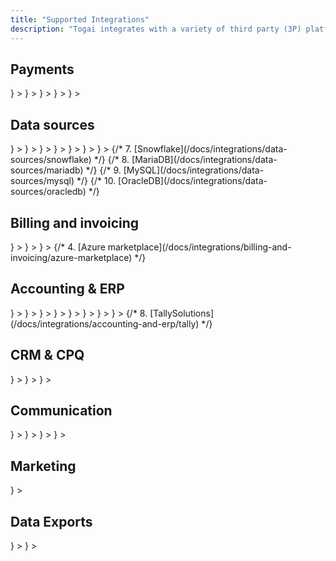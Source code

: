 ```yaml
---
title: "Supported Integrations"
description: "Togai integrates with a variety of third party (3P) platforms for different use cases and requirements."
---
```


## Payments
<CardGroup cols={2}>
    <Card
        title="Stripe"
        href="/docs/integrations/payments/stripe"
        icon={
        <img src="https://staging-togai-resources.s3.amazonaws.com/marketplace-service-assets/stripe.svg"/>
        }
    >
    </Card>
    <Card
        title="Adyen"
        href="/docs/integrations/payments/adyen"
        icon={
        <img src="https://staging-togai-resources.s3.amazonaws.com/marketplace-service-assets/adyen.svg"/>
        }
    >
    </Card>
    <Card
        title="RazorPay"
        href="/docs/integrations/payments/razorpay"
        icon={
        <img src="https://staging-togai-resources.s3.amazonaws.com/marketplace-service-assets/razorpay.svg"/>
        }
    >
    </Card>
    <Card
        title="Paystack"
        href="/docs/integrations/payments/paystack"
        icon={
        <img src="https://staging-togai-resources.s3.amazonaws.com/marketplace-service-assets/paystack.svg"/>
        }
    >
    </Card>
    <Card
        title="Verifone"
        href="/docs/integrations/payments/verifone"
        icon={
        <img src="https://staging-togai-resources.s3.amazonaws.com/marketplace-service-assets/verifone.svg"/>
        }
    >
    </Card>
</CardGroup>

## Data sources
<CardGroup cols={2}>
    <Card
        title="Snowflake"
        href="/docs/integrations/data-sources/snowflake"
        icon={
        <img src="https://staging-togai-resources.s3.amazonaws.com/marketplace-service-assets/snowflake.svg"/>
        }
    >
    </Card>
    <Card
        title="AWS S3"
        href="/docs/integrations/data-sources/aws-s3"
        icon={
        <img src="https://staging-togai-resources.s3.amazonaws.com/marketplace-service-assets/s3.svg"/>
        }
    >
    </Card>
    <Card
        title="AWS Redshift"
        href="/docs/integrations/data-sources/aws-redshift"
        icon={
        <img src="https://staging-togai-resources.s3.amazonaws.com/marketplace-service-assets/redshift.svg"/>
        }
    >
    </Card>
    <Card
        title="Java Database Connectivity (JDBC)"
        href="/docs/integrations/data-sources/jdbc"
        icon={
        <img src="https://staging-togai-resources.s3.amazonaws.com/marketplace-service-assets/jdbc.png"  />
        }
    >
    </Card>
    <Card
        title="Postgres DB"
        href="/docs/integrations/data-sources/postgres"
        icon={
        <img src="https://staging-togai-resources.s3.amazonaws.com/marketplace-service-assets/postgres.svg"/>
        }
    >
    </Card>
    <Card
        title="Prometheus"
        href="/docs/integrations/data-sources/prometheus"
        icon={
        <img src="https://staging-togai-resources.s3.amazonaws.com/marketplace-service-assets/prometheus.svg"/>
        }
    >
    </Card>
    <Card
        title="Victoria Metrics"
        href="/docs/integrations/data-sources/victoria-metrics"
        icon={
        <img src="https://staging-togai-resources.s3.amazonaws.com/marketplace-service-assets/victoriametrics.svg"/>
        }
    >
    </Card>
</CardGroup>
{/* 7. [Snowflake](/docs/integrations/data-sources/snowflake) */}
{/* 8. [MariaDB](/docs/integrations/data-sources/mariadb) */}
{/* 9. [MySQL](/docs/integrations/data-sources/mysql) */}
{/* 10. [OracleDB](/docs/integrations/data-sources/oracledb) */}


## Billing and invoicing
<CardGroup cols={2}>
    <Card
        title="AWS Marketplace"
        href="/docs/integrations/billing-and-invoicing/aws-marketplace"
        icon={
        <img src="https://staging-togai-resources.s3.amazonaws.com/marketplace-service-assets/aws_marketplace.svg"/>
        }
    >
    </Card>
    <Card
        title="Zuora"
        href="/docs/integrations/billing-and-invoicing/zuora"
        icon={
        <img src="https://staging-togai-resources.s3.amazonaws.com/marketplace-service-assets/zuora.svg"/>
        }
    >
    </Card>
    <Card
        title="Chargebee"
        href="/docs/integrations/billing-and-invoicing/chargebee"
        icon={
        <img src="https://staging-togai-resources.s3.amazonaws.com/marketplace-service-assets/chargebee.svg"/>
        }
    >
    </Card>
</CardGroup>
{/* 4. [Azure marketplace](/docs/integrations/billing-and-invoicing/azure-marketplace) */}

## Accounting & ERP
<CardGroup cols={2}>
    <Card
        title="MS Dynamics 365"
        href="/docs/integrations/accounting-and-erp/ms-dynamics"
        icon={
        <img src="https://staging-togai-resources.s3.amazonaws.com/marketplace-service-assets/msdynamics365.png"/>
        }
    >
    </Card>
    <Card
        title="NetSuite"
        href="/docs/integrations/accounting-and-erp/netsuite"
        icon={
        <img src="https://staging-togai-resources.s3.amazonaws.com/marketplace-service-assets/netsuite.svg"/>
        }
    >
    </Card>
    <Card
        title="Odoo"
        href="/docs/integrations/accounting-and-erp/odoo"
        icon={
        <img src="https://staging-togai-resources.s3.amazonaws.com/marketplace-service-assets/odoo.png"/>
        }
    >
    </Card>
    <Card
        title="Quickbooks"
        href="/docs/integrations/accounting-and-erp/quickbooks"
        icon={
        <img src="https://staging-togai-resources.s3.amazonaws.com/marketplace-service-assets/quickbooks.svg"/>
        }
    >
    </Card>
    <Card
        title="Sage"
        href="/docs/integrations/accounting-and-erp/sage"
        icon={
        <img src="https://staging-togai-resources.s3.amazonaws.com/marketplace-service-assets/sage.png"/>
        }
    >
    </Card>
    <Card
        title="Xero"
        href="/docs/integrations/accounting-and-erp/xero"
        icon={
        <img src="https://staging-togai-resources.s3.amazonaws.com/marketplace-service-assets/xero.png"/>
        }
    >
    </Card>
    <Card
        title="Zohobooks"
        href="/docs/integrations/accounting-and-erp/zohobooks"
        icon={
        <img src="https://staging-togai-resources.s3.amazonaws.com/marketplace-service-assets/zohobooks.svg"/>
        }
    >
    </Card>
    <Card
        title="Payday"
        href="/docs/integrations/accounting-and-erp/payday"
        icon={
        <img src="https://staging-togai-resources.s3.amazonaws.com/marketplace-service-assets/payday.svg"/>
        }
    >
    </Card>
</CardGroup>
{/* 8. [TallySolutions](/docs/integrations/accounting-and-erp/tally) */}

## CRM & CPQ
<CardGroup cols={2}>
    <Card
        title="Salesforce"
        href="/docs/integrations/crm-and-cpq/salesforce"
        icon={
        <img src="https://staging-togai-resources.s3.amazonaws.com/marketplace-service-assets/salesforce.svg"/>
        }
    >
    </Card>
    <Card
        title="Docusign"
        href="/docs/integrations/crm-and-cpq/docusign"
        icon={
        <img src="https://staging-togai-resources.s3.amazonaws.com/marketplace-service-assets/docusign.svg"/>
        }
    >
    </Card>
    <Card
        title="Hubspot"
        href="/docs/integrations/crm-and-cpq/hubspot"
        icon={
        <img src="https://staging-togai-resources.s3.amazonaws.com/marketplace-service-assets/hubspot.svg"/>
        }
    >
    </Card>
</CardGroup>

## Communication
<CardGroup cols={2}>
    <Card
        title="AWS SES"
        href="/docs/integrations/communications/aws-ses"
        icon={
        <img src="https://staging-togai-resources.s3.amazonaws.com/marketplace-service-assets/ses.svg"/>
        }
    >
    </Card>
    <Card
        title="Slack"
        href="/docs/integrations/communications/slack"
        icon={
        <img src="https://staging-togai-resources.s3.amazonaws.com/marketplace-service-assets/slack.svg"/>
        }
    >
    </Card>
    <Card
        title="SMTP"
        href="/docs/integrations/communications/smtp"
        icon={
        <img src="https://staging-togai-resources.s3.amazonaws.com/marketplace-service-assets/smtp.svg"/>
        }
    >
    </Card>
    <Card
        title="MS Exchange Online"
        href="/docs/integrations/communications/ms-exchange-online"
        icon={
        <img src="https://staging-togai-resources.s3.amazonaws.com/marketplace-service-assets/outlook.svg"/>
        }
    >
    </Card>
</CardGroup>

## Marketing
<CardGroup cols={2}>
    <Card
        title="FirstPromoter"
        href="/docs/integrations/marketing/first-promoter"
        icon={
        <img src="https://staging-togai-resources.s3.amazonaws.com/marketplace-service-assets/firstpromoter.svg"/>
        }
    >
    </Card>
</CardGroup>

## Data Exports
<CardGroup cols={2}>
    <Card
        title="AWS S3"
        href="/docs/integrations/data-exports/s3"
        icon={
        <img src="https://staging-togai-resources.s3.amazonaws.com/marketplace-service-assets/s3.svg"/>
        }
    >
    </Card>
    <Card
        title="Java Database Connectivity (JDBC)"
        href="/docs/integrations/data-exports/jdbc-overview"
        icon={
        <img src="https://staging-togai-resources.s3.amazonaws.com/marketplace-service-assets/jdbc.png"  />
        }
    >
    </Card>
</CardGroup>
